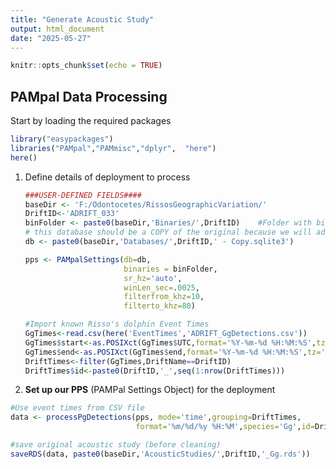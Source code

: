 ```yaml
---
title: "Generate Acoustic Study"
output: html_document
date: "2025-05-27"
---
```


```r
knitr::opts_chunk$set(echo = TRUE)

```

## PAMpal Data Processing

Start by loading the required packages

```r
library("easypackages")
libraries("PAMpal","PAMmisc","dplyr",  "here")
here()
```

1.  Define details of deployment to process

    ```r
    ###USER-DEFINED FIELDS####
    baseDir <- 'F:/Odontocetes/RissosGeographicVariation/'  
    DriftID<-'ADRIFT_033'
    binFolder <- paste0(baseDir,'Binaries/',DriftID)    #Folder with binaries
    # this database should be a COPY of the original because we will add events to it later
    db <- paste0(baseDir,'Databases/',DriftID,' - Copy.sqlite3')

    pps <- PAMpalSettings(db=db, 
                          binaries = binFolder,
                          sr_hz='auto', 
                          winLen_sec=.0025, 
                          filterfrom_khz=10, 
                          filterto_khz=80)

    #Import known Risso's dolphin Event Times
    GgTimes<-read.csv(here('EventTimes','ADRIFT_GgDetections.csv'))
    GgTimes$start<-as.POSIXct(GgTimes$UTC,format='%Y-%m-%d %H:%M:%S',tz='UTC')
    GgTimes$end<-as.POSIXct(GgTimes$end,format='%Y-%m-%d %H:%M:%S',tz='UTC')
    DriftTimes<-filter(GgTimes,DriftName==DriftID)
    DriftTimes$id<-paste0(DriftID,'_',seq(1:nrow(DriftTimes)))
    ```

2.  **Set up our PPS** (PAMPal Settings Object) for the deployment

```r
#Use event times from CSV file
data <- processPgDetections(pps, mode='time',grouping=DriftTimes,
                            format='%m/%d/%y %H:%M',species='Gg',id=DriftID)

#save original acoustic study (before cleaning)
saveRDS(data, paste0(baseDir,'AcousticStudies/',DriftID,'_Gg.rds'))
```
